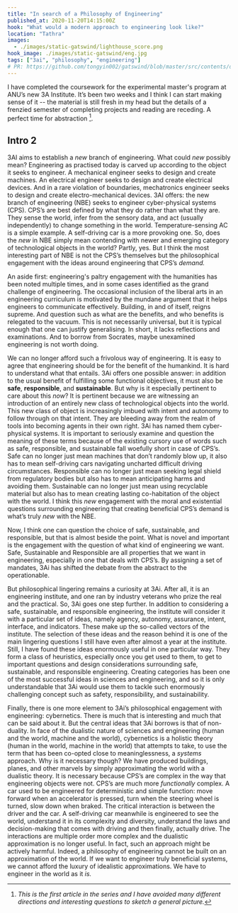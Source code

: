 ```yaml
---
title: "In search of a Philosophy of Engineering"
published_at: 2020-11-20T14:15:00Z
hook: "What would a modern approach to engineering look like?"
location: "Tathra"
images:
  - ./images/static-gatswind/lighthouse_score.png
hook_image: ./images/static-gatswind/eng.jpg
tags: ["3ai", "philosophy", "engineering"]
# PR: https://github.com/tongyin002/gatswind/blob/master/src/contents/dev-posts/static-gatswind.mdx
---
```


I have completed the coursework for the experimental master's program at ANU’s new 3A Institute. It’s been two weeks and 
I think I can start making sense of it -- the material is still fresh in my head but the details of a frenzied semester of 
completing projects and reading are receding. A perfect time for abstraction [^1].

## Intro 2
3AI aims to establish a *new* branch of engineering. What could *new* possibly mean? Engineering as practised today 
is carved up according to the object it seeks to engineer. A mechanical engineer seeks to design and create machines. 
An electrical engineer seeks to design and create electrical devices. And in a rare violation of boundaries, mechatronics engineer seeks to design and create electro-mechanical devices. 3AI offers: the new branch of engineering (NBE) seeks to engineer cyber-physical systems (CPS). CPS’s are best defined by what they do rather than what they are. They sense the world, infer from the sensory data, and act (usually independently) to change something in the world. Temperature-sensing AC is a simple example. A self-driving car is a more provoking one. So, does the *new* in NBE simply mean contending with newer and emerging category of technological objects in the world? Partly, yes. But I think the most interesting part of NBE is not the CPS’s themselves but the philosophical engagement with the ideas around engineering that CPS’s *demand.*

An aside first: engineering's paltry engagement with the humanities has been noted multiple times, and in some cases 
identified as the grand challenge of engineering. The occasional inclusion of the liberal arts in an engineering curriculum 
is motivated by the mundane argument that it helps engineers to communicate effectively. Building, in and of itself, reigns 
supreme. And question such as what are the benefits, and who benefits is relegated to the vacuum. This is not necessarily 
universal, but it is typical enough that one can justify generalising. In short, it lacks reflections and examinations. 
And to borrow from Socrates, maybe unexamined engineering is not worth doing.

We can no longer afford such a frivolous way of engineering. It is easy to agree that engineering should be for the 
benefit of the humankind. It is hard to understand what that entails. 3Ai offers one possible answer: in addition to 
the usual benefit of fulfilling some functional objectives, it must also be **safe**, **responsible**, and **sustainable**. 
But why is it especially pertinent to care about this *now*? It is pertinent because we are witnessing an introduction of an 
entirely new class of technological objects into the world. This new class of object is increasingly imbued with intent and 
autonomy to follow through on that intent. They are bleeding away from the realm of tools into becoming agents in their own 
right. 3Ai has named them cyber-physical systems. It is important to seriously examine and question the meaning of these terms 
because of the existing cursory use of words such as safe, responsible, and sustainable fall woefully short in case of CPS’s. 
Safe can no longer just mean machines that don’t randomly blow up, it also has to mean self-driving cars navigating uncharted 
difficult driving circumstances. Responsible can no longer just mean seeking legal shield from regulatory bodies but also has 
to mean anticipating harms and avoiding them. Sustainable can no longer just mean using recyclable material but also 
has to mean creating lasting co-habitation of the object with the world. I think this *new* engagement with the moral 
and existential questions surrounding engineering that creating beneficial CPS’s demand is what’s truly *new* with the NBE.

Now, I think one can question the choice of safe, sustainable, and responsible, but that is almost beside the point. 
What is novel and important is the engagement with the question of what kind of engineering we want. Safe, Sustainable 
and Responsible are all properties that we want in engineering, especially in one that deals with CPS’s. By assigning 
a set of mandates, 3Ai has shifted the debate from the abstract to the operationable.

But philosophical lingering remains a curiosity at 3Ai. After all, it is an engineering institute, and one ran by industry 
veterans who prize the real and the practical. So, 3Ai goes one step further. In addition to considering a safe, sustainable, 
and responsible engineering, the institute will consider it with a particular set of ideas, namely agency, autonomy, 
assurance, intent, interface, and indicators. These make up the so-called vectors of the institute. The selection of these 
ideas and the reason behind it is one of the main lingering questions I still have even after almost a year at the institute. 
Still, I have found these ideas enormously useful in one particular way. They form a class of heuristics, especially once you 
get used to them, to get to important questions and design considerations surrounding safe, sustainable, and responsible 
engineering. Creating categories has been one of the most successful ideas in sciences and engineering, and so it is only 
understandable that 3Ai would use them to tackle such enormously challenging concept such as safety, responsibility, and 
sustainability.

Finally, there is one more element to 3Ai’s philosophical engagement with engineering: cybernetics. There is much that is 
interesting and much that can be said about it. But the central ideas that 3Ai borrows is that of non-duality. In face of 
the dualistic nature of sciences and engineering (human and the world, machine and the world), cybernetics is a holistic 
theory (human in the world, machine in the world) that attempts to take, to use the term that has been co-opted close to 
meaninglessness, a *systems* approach. Why is it necessary though? We have produced buildings, planes, and other marvels 
by simply approximating the world with a dualistic theory. It is necessary because CPS’s are complex in the way that 
engineering objects were not. CPS’s are much more *functionally* complex. A car used to be engineered for deterministic and 
simple function: move forward when an accelerator is pressed, turn when the steering wheel is turned, slow down when braked. 
The critical interaction is between the driver and the car. A self-driving car meanwhile is engineered to see the world, 
understand it in its complexity and diversity, understand the laws and decision-making that comes with driving and then 
finally, actually drive. The interactions are multiple order more complex and the dualistic approximation is no longer 
useful. In fact, such an approach might be actively harmful. Indeed, a philosophy of engineering cannot be built on an 
approximation of the world. If we want to engineer truly beneficial systems, we cannot afford the luxury of idealistic 
approximations. We have to engineer in the world as it *is.*



[^1]: *This is the first article in the series and I have avoided many different directions and interesting questions to sketch a general picture.*
